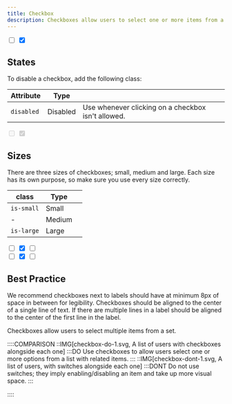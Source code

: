 ```yaml
---
title: Checkbox
description: Checkboxes allow users to select one or more items from a set.
---
```


<Preview center>
  <input type="checkbox" />
  <input type="checkbox" checked />
</Preview>

## States

To disable a checkbox, add the following class:

| Attribute  | Type     |                                                    |
| ---------- | -------- | -------------------------------------------------- |
| `disabled` | Disabled | Use whenever clicking on a checkbox isn't allowed. |

<Preview center>
  <input type="checkbox" disabled /> <input type="checkbox" checked disabled />
</Preview>

## Sizes

There are three sizes of checkboxes; small, medium and large. Each size has its own purpose, so make sure you use every size correctly.

| class      | Type   |     |
| ---------- | ------ | --- |
| `is-small` | Small  |     |
| -          | Medium |     |
| `is-large` | Large  |     |

<Preview center>
  <only-preview>
    <div class="u-flex u-flex-vertical u-gap-16 ">
      <div class="u-flex u-gap-16 u-main-center u-cross-center">
        <input type="checkbox" class="is-small" />
        <input type="checkbox" checked />
        <input type="checkbox" class="is-large" />
      </div>
    </div>
  </only-preview>
  <only-html>
    <input type="checkbox" class="is-small" />
    <input type="checkbox" checked />
    <input type="checkbox" class="is-large" />
  </only-html>
</Preview>

## Best Practice

We recommend checkboxes next to labels should have at minimum 8px of space in between for legibility. Checkboxes should be aligned to the center of a single line of text. If there are multiple lines in a label should be aligned to the center of the first line in the label.

Checkboxes allow users to select multiple items from a set.

::::COMPARISON
::IMG[checkbox-do-1.svg, A list of users with checkboxes alongside each one]
:::DO
Use checkboxes to allow users select one or more options from a list with related items.
:::
::IMG[checkbox-dont-1.svg, A list of users, with switches alongside each one]
:::DONT
Do not use switches; they imply enabling/disabling an item and take up more visual space.
:::

::::
